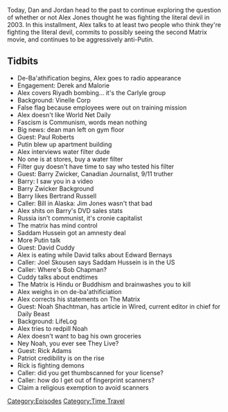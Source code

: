 {{DEFAULTSORT:
    #_EPISODE_0564:May 15-20, 2003
}}{{Episode
    | title             = May 15-20, 2003
    | caption           = [https://knowledgefight.libsyn.com/564-may-15-20-2003 Listen to this episode on Libsyn]
    | episodeNumber     = 564
    | length            = 01:55:06
    | airDate           = June 11, 2021
    | coverageStartDate = May 15, 2003
    | coverageEndDate   = May 20, 2003
    | episodeType       = [[:Category:Time Travel|Time Travel]]
    | appearance        = [[Paul Roberts]], [[Barry Zwicker]], [[Bertrand Russell]], [[Jim Jones]], [[Vladimir Putin]], [[Saddam Hussein]], [[David Cuddy]], [[Edward Bernays]], [[Joel Skousen]], [[Bob Chapman]], [[Noah Shachtman]], [[Rick Adams]]
    | oocDrop           = Man, that was a good show! Didn't cover all of the news, but...
    | previousEpisode   = [[563: June 2, 2021]]
    | nextEpisode       = [[565: June 10, 2021]]
}}

{{Stub}}

Today, Dan and Jordan head to the past to continue exploring the question of whether or not Alex Jones thought he was fighting the literal devil in 2003. In this installment, Alex talks to at least two people who think they're fighting the literal devil, commits to possibly seeing the second Matrix movie, and continues to be aggressively anti-Putin.

==Tidbits==

*De-Ba'athification begins, Alex goes to radio appearance
*Engagement: Derek and Malorie
*Alex covers Riyadh bombing... it's the Carlyle group
*Background: Vinelle Corp
*False flag because employees were out on training mission
*Alex doesn't like World Net Daily
*Fascism is Communism, words mean nothing
*Big news: dean man left on gym floor
*Guest: Paul Roberts
*Putin blew up apartment building
*Alex interviews water filter dude
*No one is at stores, buy a water filter
*Filter guy doesn't have time to say who tested his filter
*Guest: Barry Zwicker, Canadian Journalist, 9/11 truther
*Barry: I saw you in a video
*Barry Zwicker Background
*Barry likes Bertrand Russell
*Caller: Bill in Alaska: Jim Jones wasn't that bad
*Alex shits on Barry's DVD sales stats
*Russia isn't communist, it's cronie capitalist
*The matrix has mind control
*Saddam Hussein got an amnesty deal
*More Putin talk
*Guest: David Cuddy
*Alex is eating while David talks about Edward Bernays
*Caller: Joel Skousen says Saddam Hussein is in the US
*Caller: Where's Bob Chapman?
*Cuddy talks about endtimes
*The Matrix is Hindu or Buddhism and brainwashes you to kill
*Alex weighs in on de-ba'athificiation
*Alex corrects his statements on The Matrix
*Guest: Noah Shachtman, has article in Wired, current editor in chief for Daily Beast
*Background: LifeLog
*Alex tries to redpill Noah
*Alex doesn't want to bag his own groceries
*Ney Noah, you ever see They Live?
*Guest: Rick Adams
*Patriot credibility is on the rise
*Rick is fighting demons
*Caller: did you get thumbscanned for your license?
*Caller: how do I get out of fingerprint scanners?
*Claim a religious exemption to avoid scanners

[[Category:Episodes]]
[[Category:Time Travel]]